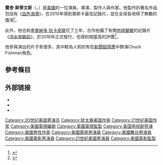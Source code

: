 {{infobox person
| image        = FisherStevens07TIFF.jpg
| caption      = 
| birth_date   = {{birth date and age|1963|11|27|mf=y}}
| birth_place  = 美國[[伊利諾州|伊利諾州]][[芝加哥|芝加哥]]
| birth_name   = Steven Fisher
| occupation   = 演員，導演，製作人，作家
| years_active = 1981–現在
}}
'''費舍·斯蒂文斯'''（{{lang-en|Fisher Stevens}}，{{bd|1963年|11月27日||}}）是[[美國|美國]]的一位演員、導演、製作人與作家。他製作的著名作品包括有《[[血色海灣|血色海灣]]》，在2010年得到奧斯卡最佳記錄片，並在全球各地得了無數的獎項<ref>{{cite web|url=http://www.imdb.com/title/tt1313104/awards?ref_=tt_awd|title=IMDB : The cove - Awards|access-date=2016-10-29|archive-date=2022-03-13|archive-url=https://web.archive.org/web/20220313163232/https://www.imdb.com/title/tt1313104/awards?ref_=tt_awd|dead-url=no}}</ref>。

此外，他也和[[李奧納多·狄卡皮歐|李奧納多·狄卡皮歐]]花了三年，合作拍攝了有關[[地球變暖|地球變暖]]的記錄片《[[洪水來臨前|洪水來臨前]]》，於2016年正式發行，也得到相當高的評價<ref>{{cite web|url=http://www.imdb.com/title/tt5929776/|title=Before the Flood(2016)|access-date=2016-10-30|archive-date=2021-02-19|archive-url=https://web.archive.org/web/20210219170527/https://www.imdb.com/title/tt5929776/|dead-url=no}}</ref>。

他參與演出的片子有很多，其中較為人知的有在[[新聞超感應|新聞超感應]]中飾演Chuck Fishman角色。

==參考條目==
{{reflist|30em}}

== 外部链接 ==
{{Commons category|Fisher Stevens}}
* {{IBDB name|73839}}
* {{IMDb name|1770}}
* {{iobdb name|7813}}

{{Authority control}}

{{DEFAULTSORT:Stevens, Fisher}}
[[Category:20世纪美国男演员|Category:20世纪美国男演员]]
[[Category:犹太裔美国作家|Category:犹太裔美国作家]]
[[Category:21世纪美国作家|Category:21世纪美国作家]]
[[Category:美國電視編劇|Category:美國電視編劇]]
[[Category:美國電視監製|Category:美國電視監製]]
[[Category:美国电视剧导演|Category:美国电视剧导演]]
[[Category:美國男性作家|Category:美國男性作家]]
[[Category:美國電視男演員|Category:美國電視男演員]]
[[Category:美國舞台男演員|Category:美國舞台男演員]]
[[Category:美國電影男演員|Category:美國電影男演員]]
[[Category:21世紀美國男演員|Category:21世紀美國男演員]]
[[Category:美國電影監製|Category:美國電影監製]]